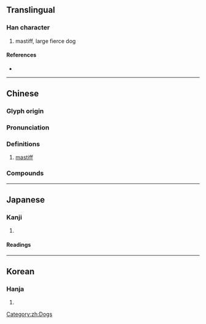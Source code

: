 {{character info}}
==Translingual==

===Han character===
{{Han char|rn=94|rad=犬|as=11|asc=10|sn=14|snc=13|four=58430|canj=GKIK,QKIK|ids=⿱敖犬}}

# mastiff, large fierce dog

====References====
* {{Han ref|kx=0718.020|dkj=20646|dj=1129.160|hdz=21364.100|uh=7352|ud=29522|bh=E676|bd=58998}}

----

==Chinese==
{{zh-forms}}

===Glyph origin===
{{Han etym}}

===Pronunciation===
{{zh-pron
|m=áo
|c=ngou4
|mc=y
|oc=y
|ma=
|cat=n
}}

===Definitions===
{{zh-hanzi}}

# [[mastiff]]

===Compounds===
{{zh-der|獒犬}}

[[Category:zh:Dogs]]

----

==Japanese==

===Kanji===
{{ja-kanji|grade=|rs=犬11}}

# {{rfdef|ja|sort=犬11}}

====Readings====
{{ja-readings|on=[[ごう]] (gō)|kun=[[いぬ]] (inu)|nanori=}}

----

==Korean==

===Hanja===
{{ko-hanja|hangeul=오|eumhun=|rv=o|mr=o|y=o}}

# {{rfdef|ko|sort=犬11}}
